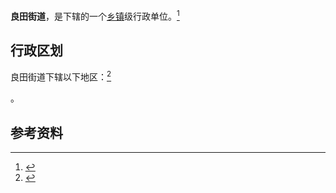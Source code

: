 {{中国乡级行政区|61/05/02/007/000}}

'''良田街道'''，是{{PRC admin/fullname|61/05/02/007/000|3}}下辖的一个[[乡镇|乡镇]]级行政单位。<ref>{{PRC admin/ref sgc|{{PRC admin/parent|61/05/02/007/000}}}}</ref>

== 行政区划 ==

良田街道下辖以下地区：<ref>{{PRC admin/ref sgc|61/05/02/007/000}}</ref>

{{PRC admin/children|61/05/02/007/000}}。

== 参考资料 ==

{{reflist}}

{{行政区划小作品}}
{{PRC admin/navcat|61/05/02/007/000}}